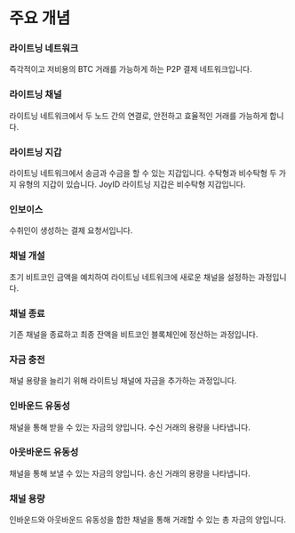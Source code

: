 # 주요 개념

### 라이트닝 네트워크
즉각적이고 저비용의 BTC 거래를 가능하게 하는 P2P 결제 네트워크입니다.

### 라이트닝 채널
라이트닝 네트워크에서 두 노드 간의 연결로, 안전하고 효율적인 거래를 가능하게 합니다.

### 라이트닝 지갑
라이트닝 네트워크에서 송금과 수금을 할 수 있는 지갑입니다. 수탁형과 비수탁형 두 가지 유형의 지갑이 있습니다. JoyID 라이트닝 지갑은 비수탁형 지갑입니다.

### 인보이스
수취인이 생성하는 결제 요청서입니다.

### 채널 개설
초기 비트코인 금액을 예치하여 라이트닝 네트워크에 새로운 채널을 설정하는 과정입니다.

### 채널 종료
기존 채널을 종료하고 최종 잔액을 비트코인 블록체인에 정산하는 과정입니다.

### 자금 충전
채널 용량을 늘리기 위해 라이트닝 채널에 자금을 추가하는 과정입니다.

### 인바운드 유동성
채널을 통해 받을 수 있는 자금의 양입니다. 수신 거래의 용량을 나타냅니다.

### 아웃바운드 유동성
채널을 통해 보낼 수 있는 자금의 양입니다. 송신 거래의 용량을 나타냅니다.

### 채널 용량
인바운드와 아웃바운드 유동성을 합한 채널을 통해 거래할 수 있는 총 자금의 양입니다.

